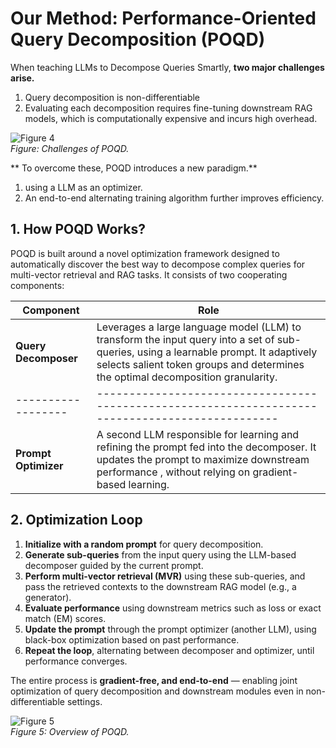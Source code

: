 # Our Method: Performance-Oriented Query Decomposition (POQD) 

When teaching LLMs to Decompose Queries Smartly,  **two major challenges arise.** 

1. Query decomposition is non-differentiable
2. Evaluating each decomposition requires fine-tuning downstream RAG models, which is computationally expensive and incurs high overhead.

![Figure 4](./imgs/met1.png)  
*Figure: Challenges of POQD.*

** To overcome these, POQD introduces a new paradigm.**
1. using a LLM as an optimizer.
2. An end-to-end alternating training algorithm further improves efficiency.


## 1. How POQD Works?

POQD is built around a novel optimization framework designed to automatically discover the best way to decompose complex queries for multi-vector retrieval and RAG tasks. It consists of two cooperating components:

| Component            | Role                                                         |
| -------------------- | ------------------------------------------------------------ |
| **Query Decomposer** | Leverages a large language model (LLM) to transform the input query into a set of sub-queries, using a learnable prompt. It adaptively selects salient token groups and determines the optimal decomposition granularity. |
| ------------------| ------------------------------------------------------------------------------------------------ |
| **Prompt Optimizer** | A second LLM responsible for learning and refining the prompt fed into the decomposer. It updates the prompt to maximize downstream performance , without relying on gradient-based learning. |


## 2. Optimization Loop

1. **Initialize with a random prompt** for query decomposition.
2. **Generate sub-queries** from the input query using the LLM-based decomposer guided by the current prompt.
3. **Perform multi-vector retrieval (MVR)** using these sub-queries, and pass the retrieved contexts to the downstream RAG model (e.g., a generator).
4. **Evaluate performance** using downstream metrics such as loss or exact match (EM) scores.
5. **Update the prompt** through the prompt optimizer (another LLM), using black-box optimization based on past performance.
6. **Repeat the loop**, alternating between decomposer and optimizer, until performance converges.

The entire process is **gradient-free, and end-to-end** — enabling joint optimization of query decomposition and downstream modules even in non-differentiable settings.

![Figure 5](./imgs/met2.png)  
*Figure 5: Overview of POQD.*